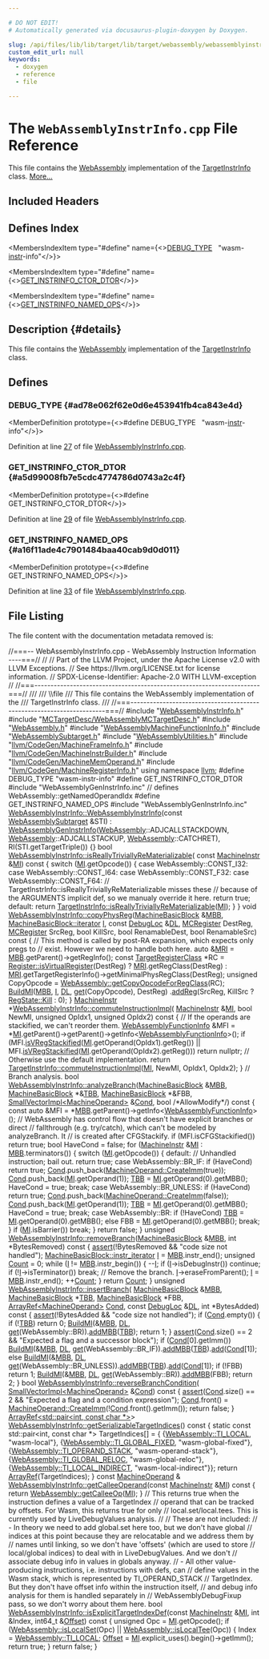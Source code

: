 ```yaml
---

# DO NOT EDIT!
# Automatically generated via docusaurus-plugin-doxygen by Doxygen.

slug: /api/files/lib/lib/target/lib/target/webassembly/webassemblyinstrinfo-cpp
custom_edit_url: null
keywords:
  - doxygen
  - reference
  - file

---
```





# The `WebAssemblyInstrInfo.cpp` File Reference

<DoxygenPage pluginConfig={pluginConfig}>

This file contains the <a href="/docs/api/namespaces/llvm/webassembly">WebAssembly</a> implementation of the <a href="/docs/api/classes/llvm/targetinstrinfo">TargetInstrInfo</a> class. <a href="#details">More...</a>

## Included Headers

<IncludesList>
<IncludesListItem
  filePath="WebAssemblyInstrInfo.h"
  permalink="/docs/api/files/lib/lib/target/lib/target/webassembly/webassemblyinstrinfo-h"
  isLocal="true" />
<IncludesListItem
  filePath="MCTargetDesc/WebAssemblyMCTargetDesc.h"
  permalink="/docs/api/files/lib/lib/target/lib/target/webassembly/lib/target/webassembly/mctargetdesc/webassemblymctargetdesc-h"
  isLocal="true" />
<IncludesListItem
  filePath="WebAssembly.h"
  permalink="/docs/api/files/lib/lib/target/lib/target/webassembly/webassembly-h"
  isLocal="true" />
<IncludesListItem
  filePath="WebAssemblyMachineFunctionInfo.h"
  permalink="/docs/api/files/lib/lib/target/lib/target/webassembly/webassemblymachinefunctioninfo-h"
  isLocal="true" />
<IncludesListItem
  filePath="WebAssemblySubtarget.h"
  permalink="/docs/api/files/lib/lib/target/lib/target/webassembly/webassemblysubtarget-h"
  isLocal="true" />
<IncludesListItem
  filePath="WebAssemblyUtilities.h"
  permalink="/docs/api/files/lib/lib/target/lib/target/webassembly/webassemblyutilities-h"
  isLocal="true" />
<IncludesListItem
  filePath="llvm/CodeGen/MachineFrameInfo.h"
  permalink="/docs/api/files/include/include/llvm/include/llvm/codegen/machineframeinfo-h"
  isLocal="true" />
<IncludesListItem
  filePath="llvm/CodeGen/MachineInstrBuilder.h"
  permalink="/docs/api/files/include/include/llvm/include/llvm/codegen/machineinstrbuilder-h"
  isLocal="true" />
<IncludesListItem
  filePath="llvm/CodeGen/MachineMemOperand.h"
  permalink="/docs/api/files/include/include/llvm/include/llvm/codegen/machinememoperand-h"
  isLocal="true" />
<IncludesListItem
  filePath="llvm/CodeGen/MachineRegisterInfo.h"
  permalink="/docs/api/files/include/include/llvm/include/llvm/codegen/machineregisterinfo-h"
  isLocal="true" />
<IncludesListItem
  filePath="WebAssemblyGenInstrInfo.inc"
  permalink=""
  isLocal="true" />
</IncludesList>

## Defines Index

<MembersIndex>

<MembersIndexItem
  type="#define"
  name={<><a href="#ad78e062f62e0d6e453941fb4ca843e4d">DEBUG&#95;TYPE</a>&nbsp;&nbsp;&nbsp;&quot;wasm-<a href="/docs/api/files/lib/lib/target/lib/target/aarch64/aarch64stacktagging-cpp/#a8e818224d2d1de9b995783ff897b0083af12bc59169afda2918e9f23e3501c2b6">instr</a>-info&quot;</>}>
</MembersIndexItem>

<MembersIndexItem
  type="#define"
  name={<><a href="#a5d99008fb7e5cdc4774786d0743a2c4f">GET&#95;INSTRINFO&#95;CTOR&#95;DTOR</a></>}>
</MembersIndexItem>

<MembersIndexItem
  type="#define"
  name={<><a href="#a16f11ade4c7901484baa40cab9d0d011">GET&#95;INSTRINFO&#95;NAMED&#95;OPS</a></>}>
</MembersIndexItem>

</MembersIndex>

## Description {#details}

This file contains the <a href="/docs/api/namespaces/llvm/webassembly">WebAssembly</a> implementation of the <a href="/docs/api/classes/llvm/targetinstrinfo">TargetInstrInfo</a> class.

<SectionDefinition>

## Defines

### DEBUG&#95;TYPE {#ad78e062f62e0d6e453941fb4ca843e4d}

<MemberDefinition
  prototype={<>#define DEBUG&#95;TYPE&nbsp;&nbsp;&nbsp;&quot;wasm-<a href="/docs/api/files/lib/lib/target/lib/target/aarch64/aarch64stacktagging-cpp/#a8e818224d2d1de9b995783ff897b0083af12bc59169afda2918e9f23e3501c2b6">instr</a>-info&quot;</>}>

Definition at line <a href="#l00027">27</a> of file <a href="/docs/api/files/lib/lib/target/lib/target/webassembly/webassemblyinstrinfo-cpp">WebAssemblyInstrInfo.cpp</a>.
</MemberDefinition>

### GET&#95;INSTRINFO&#95;CTOR&#95;DTOR {#a5d99008fb7e5cdc4774786d0743a2c4f}

<MemberDefinition
  prototype={<>#define GET&#95;INSTRINFO&#95;CTOR&#95;DTOR</>}>

Definition at line <a href="#l00029">29</a> of file <a href="/docs/api/files/lib/lib/target/lib/target/webassembly/webassemblyinstrinfo-cpp">WebAssemblyInstrInfo.cpp</a>.
</MemberDefinition>

### GET&#95;INSTRINFO&#95;NAMED&#95;OPS {#a16f11ade4c7901484baa40cab9d0d011}

<MemberDefinition
  prototype={<>#define GET&#95;INSTRINFO&#95;NAMED&#95;OPS</>}>

Definition at line <a href="#l00033">33</a> of file <a href="/docs/api/files/lib/lib/target/lib/target/webassembly/webassemblyinstrinfo-cpp">WebAssemblyInstrInfo.cpp</a>.
</MemberDefinition>

</SectionDefinition>

## File Listing

The file content with the documentation metadata removed is:

<ProgramListing>

<Link id="l00001" /><CodeLine lineNumber="1"><span class="doxyHighlightComment">//===-- WebAssemblyInstrInfo.cpp - WebAssembly Instruction Information ----===//</span></CodeLine>
<Link id="l00002" /><CodeLine lineNumber="2"><span class="doxyHighlightComment">//</span></CodeLine>
<Link id="l00003" /><CodeLine lineNumber="3"><span class="doxyHighlightComment">// Part of the LLVM Project, under the Apache License v2.0 with LLVM Exceptions.</span></CodeLine>
<Link id="l00004" /><CodeLine lineNumber="4"><span class="doxyHighlightComment">// See https://llvm.org/LICENSE.txt for license information.</span></CodeLine>
<Link id="l00005" /><CodeLine lineNumber="5"><span class="doxyHighlightComment">// SPDX-License-Identifier: Apache-2.0 WITH LLVM-exception</span></CodeLine>
<Link id="l00006" /><CodeLine lineNumber="6"><span class="doxyHighlightComment">//</span></CodeLine>
<Link id="l00007" /><CodeLine lineNumber="7"><span class="doxyHighlightComment">//===----------------------------------------------------------------------===//</span></CodeLine>
<Link id="l00008" /><CodeLine lineNumber="8"><span class="doxyHighlightComment">///</span></CodeLine>
<Link id="l00009" /><CodeLine lineNumber="9"><span class="doxyHighlightComment">/// \\file</span></CodeLine>
<Link id="l00010" /><CodeLine lineNumber="10"><span class="doxyHighlightComment">/// This file contains the WebAssembly implementation of the</span></CodeLine>
<Link id="l00011" /><CodeLine lineNumber="11"><span class="doxyHighlightComment">/// TargetInstrInfo class.</span></CodeLine>
<Link id="l00012" /><CodeLine lineNumber="12"><span class="doxyHighlightComment">///</span></CodeLine>
<Link id="l00013" /><CodeLine lineNumber="13"><span class="doxyHighlightComment">//===----------------------------------------------------------------------===//</span></CodeLine>
<Link id="l00014" /><CodeLine lineNumber="14"></CodeLine>
<Link id="l00015" /><CodeLine lineNumber="15"><span class="doxyHighlightPreprocessor">#include &quot;<a href="/docs/api/files/lib/lib/target/lib/target/webassembly/webassemblyinstrinfo-h">WebAssemblyInstrInfo.h</a>&quot;</span></CodeLine>
<Link id="l00016" /><CodeLine lineNumber="16"><span class="doxyHighlightPreprocessor">#include &quot;<a href="/docs/api/files/lib/lib/target/lib/target/webassembly/lib/target/webassembly/mctargetdesc/webassemblymctargetdesc-h">MCTargetDesc/WebAssemblyMCTargetDesc.h</a>&quot;</span></CodeLine>
<Link id="l00017" /><CodeLine lineNumber="17"><span class="doxyHighlightPreprocessor">#include &quot;<a href="/docs/api/files/lib/lib/target/lib/target/webassembly/webassembly-h">WebAssembly.h</a>&quot;</span></CodeLine>
<Link id="l00018" /><CodeLine lineNumber="18"><span class="doxyHighlightPreprocessor">#include &quot;<a href="/docs/api/files/lib/lib/target/lib/target/webassembly/webassemblymachinefunctioninfo-h">WebAssemblyMachineFunctionInfo.h</a>&quot;</span></CodeLine>
<Link id="l00019" /><CodeLine lineNumber="19"><span class="doxyHighlightPreprocessor">#include &quot;<a href="/docs/api/files/lib/lib/target/lib/target/webassembly/webassemblysubtarget-h">WebAssemblySubtarget.h</a>&quot;</span></CodeLine>
<Link id="l00020" /><CodeLine lineNumber="20"><span class="doxyHighlightPreprocessor">#include &quot;<a href="/docs/api/files/lib/lib/target/lib/target/webassembly/webassemblyutilities-h">WebAssemblyUtilities.h</a>&quot;</span></CodeLine>
<Link id="l00021" /><CodeLine lineNumber="21"><span class="doxyHighlightPreprocessor">#include &quot;<a href="/docs/api/files/include/include/llvm/include/llvm/codegen/machineframeinfo-h">llvm/CodeGen/MachineFrameInfo.h</a>&quot;</span></CodeLine>
<Link id="l00022" /><CodeLine lineNumber="22"><span class="doxyHighlightPreprocessor">#include &quot;<a href="/docs/api/files/include/include/llvm/include/llvm/codegen/machineinstrbuilder-h">llvm/CodeGen/MachineInstrBuilder.h</a>&quot;</span></CodeLine>
<Link id="l00023" /><CodeLine lineNumber="23"><span class="doxyHighlightPreprocessor">#include &quot;<a href="/docs/api/files/include/include/llvm/include/llvm/codegen/machinememoperand-h">llvm/CodeGen/MachineMemOperand.h</a>&quot;</span></CodeLine>
<Link id="l00024" /><CodeLine lineNumber="24"><span class="doxyHighlightPreprocessor">#include &quot;<a href="/docs/api/files/include/include/llvm/include/llvm/codegen/machineregisterinfo-h">llvm/CodeGen/MachineRegisterInfo.h</a>&quot;</span></CodeLine>
<Link id="l00025" /><CodeLine lineNumber="25"><span class="doxyHighlightKeyword">using namespace </span><span class="doxyHighlight"><a href="/docs/api/namespaces/llvm">llvm</a>;</span></CodeLine>
<Link id="l00026" /><CodeLine lineNumber="26"></CodeLine>
<Link id="l00027" /><CodeLine lineNumber="27" lineLink="#ad78e062f62e0d6e453941fb4ca843e4d"><span class="doxyHighlightPreprocessor">#define DEBUG&#95;TYPE &quot;wasm-instr-info&quot;</span></CodeLine>
<Link id="l00028" /><CodeLine lineNumber="28"></CodeLine>
<Link id="l00029" /><CodeLine lineNumber="29" lineLink="#a5d99008fb7e5cdc4774786d0743a2c4f"><span class="doxyHighlightPreprocessor">#define GET&#95;INSTRINFO&#95;CTOR&#95;DTOR</span></CodeLine>
<Link id="l00030" /><CodeLine lineNumber="30"><span class="doxyHighlightPreprocessor">#include &quot;WebAssemblyGenInstrInfo.inc&quot;</span></CodeLine>
<Link id="l00031" /><CodeLine lineNumber="31"></CodeLine>
<Link id="l00032" /><CodeLine lineNumber="32"><span class="doxyHighlightComment">// defines WebAssembly::getNamedOperandIdx</span></CodeLine>
<Link id="l00033" /><CodeLine lineNumber="33" lineLink="#a16f11ade4c7901484baa40cab9d0d011"><span class="doxyHighlightPreprocessor">#define GET&#95;INSTRINFO&#95;NAMED&#95;OPS</span></CodeLine>
<Link id="l00034" /><CodeLine lineNumber="34"><span class="doxyHighlightPreprocessor">#include &quot;WebAssemblyGenInstrInfo.inc&quot;</span></CodeLine>
<Link id="l00035" /><CodeLine lineNumber="35"></CodeLine>
<Link id="l00036" /><CodeLine lineNumber="36" lineLink="/docs/api/classes/llvm/webassemblyinstrinfo/#a2e0cfd6fe997d74487f8c7fdd6e2673e"><span class="doxyHighlight"><a href="/docs/api/classes/llvm/webassemblyinstrinfo/#a2e0cfd6fe997d74487f8c7fdd6e2673e">WebAssemblyInstrInfo::WebAssemblyInstrInfo</a>(</span><span class="doxyHighlightKeyword">const</span><span class="doxyHighlight"> <a href="/docs/api/classes/llvm/webassemblysubtarget">WebAssemblySubtarget</a> &amp;STI)</span></CodeLine>
<Link id="l00037" /><CodeLine lineNumber="37"><span class="doxyHighlight">    : <a href="/docs/api/classes/webassemblygeninstrinfo">WebAssemblyGenInstrInfo</a>(<a href="/docs/api/namespaces/llvm/webassembly">WebAssembly</a>::ADJCALLSTACKDOWN,</span></CodeLine>
<Link id="l00038" /><CodeLine lineNumber="38"><span class="doxyHighlight">                              <a href="/docs/api/namespaces/llvm/webassembly">WebAssembly</a>::ADJCALLSTACKUP,</span></CodeLine>
<Link id="l00039" /><CodeLine lineNumber="39"><span class="doxyHighlight">                              <a href="/docs/api/namespaces/llvm/webassembly">WebAssembly</a>::CATCHRET),</span></CodeLine>
<Link id="l00040" /><CodeLine lineNumber="40"><span class="doxyHighlight">      RI(STI.getTargetTriple()) &#123;&#125;</span></CodeLine>
<Link id="l00041" /><CodeLine lineNumber="41"></CodeLine>
<Link id="l00042" /><CodeLine lineNumber="42" lineLink="/docs/api/classes/llvm/webassemblyinstrinfo/#a2e51e4a802125fe4a41dd336d75f5f21"><span class="doxyHighlightKeywordType">bool</span><span class="doxyHighlight"> <a href="/docs/api/classes/llvm/webassemblyinstrinfo/#a2e51e4a802125fe4a41dd336d75f5f21">WebAssemblyInstrInfo::isReallyTriviallyReMaterializable</a>(</span></CodeLine>
<Link id="l00043" /><CodeLine lineNumber="43"><span class="doxyHighlight">    </span><span class="doxyHighlightKeyword">const</span><span class="doxyHighlight"> <a href="/docs/api/classes/llvm/machineinstr">MachineInstr</a> &amp;<a href="/docs/api/files/lib/lib/codegen/lib/codegen/globalisel/irtranslator-cpp/#abe44dfdea65b4f7e11e0a608ab708b76">MI</a>)</span><span class="doxyHighlightKeyword"> const </span><span class="doxyHighlight">&#123;</span></CodeLine>
<Link id="l00044" /><CodeLine lineNumber="44"><span class="doxyHighlight">  </span><span class="doxyHighlightKeywordFlow">switch</span><span class="doxyHighlight"> (<a href="/docs/api/files/lib/lib/codegen/lib/codegen/globalisel/irtranslator-cpp/#abe44dfdea65b4f7e11e0a608ab708b76">MI</a>.getOpcode()) &#123;</span></CodeLine>
<Link id="l00045" /><CodeLine lineNumber="45"><span class="doxyHighlight">  </span><span class="doxyHighlightKeywordFlow">case</span><span class="doxyHighlight"> WebAssembly::CONST&#95;I32:</span></CodeLine>
<Link id="l00046" /><CodeLine lineNumber="46"><span class="doxyHighlight">  </span><span class="doxyHighlightKeywordFlow">case</span><span class="doxyHighlight"> WebAssembly::CONST&#95;I64:</span></CodeLine>
<Link id="l00047" /><CodeLine lineNumber="47"><span class="doxyHighlight">  </span><span class="doxyHighlightKeywordFlow">case</span><span class="doxyHighlight"> WebAssembly::CONST&#95;F32:</span></CodeLine>
<Link id="l00048" /><CodeLine lineNumber="48"><span class="doxyHighlight">  </span><span class="doxyHighlightKeywordFlow">case</span><span class="doxyHighlight"> WebAssembly::CONST&#95;F64:</span></CodeLine>
<Link id="l00049" /><CodeLine lineNumber="49"><span class="doxyHighlight">    </span><span class="doxyHighlightComment">// TargetInstrInfo::isReallyTriviallyReMaterializable misses these</span></CodeLine>
<Link id="l00050" /><CodeLine lineNumber="50"><span class="doxyHighlight">    </span><span class="doxyHighlightComment">// because of the ARGUMENTS implicit def, so we manualy override it here.</span></CodeLine>
<Link id="l00051" /><CodeLine lineNumber="51"><span class="doxyHighlight">    </span><span class="doxyHighlightKeywordFlow">return</span><span class="doxyHighlight"> </span><span class="doxyHighlightKeyword">true</span><span class="doxyHighlight">;</span></CodeLine>
<Link id="l00052" /><CodeLine lineNumber="52"><span class="doxyHighlight">  </span><span class="doxyHighlightKeywordFlow">default</span><span class="doxyHighlight">:</span></CodeLine>
<Link id="l00053" /><CodeLine lineNumber="53"><span class="doxyHighlight">    </span><span class="doxyHighlightKeywordFlow">return</span><span class="doxyHighlight"> <a href="/docs/api/classes/llvm/targetinstrinfo/#ab671544f7af287b25a5e612f6e919975">TargetInstrInfo::isReallyTriviallyReMaterializable</a>(<a href="/docs/api/files/lib/lib/codegen/lib/codegen/globalisel/irtranslator-cpp/#abe44dfdea65b4f7e11e0a608ab708b76">MI</a>);</span></CodeLine>
<Link id="l00054" /><CodeLine lineNumber="54"><span class="doxyHighlight">  &#125;</span></CodeLine>
<Link id="l00055" /><CodeLine lineNumber="55"><span class="doxyHighlight">&#125;</span></CodeLine>
<Link id="l00056" /><CodeLine lineNumber="56"></CodeLine>
<Link id="l00057" /><CodeLine lineNumber="57" lineLink="/docs/api/classes/llvm/webassemblyinstrinfo/#a9eb8b24be429abb7d52e2f41f9923e08"><span class="doxyHighlightKeywordType">void</span><span class="doxyHighlight"> <a href="/docs/api/classes/llvm/webassemblyinstrinfo/#a9eb8b24be429abb7d52e2f41f9923e08">WebAssemblyInstrInfo::copyPhysReg</a>(<a href="/docs/api/classes/llvm/machinebasicblock">MachineBasicBlock</a> &amp;<a href="/docs/api/files/lib/lib/target/lib/target/arm/armslshardening-cpp/#a5958512eae2979bd2eb383977996a600">MBB</a>,</span></CodeLine>
<Link id="l00058" /><CodeLine lineNumber="58"><span class="doxyHighlight">                                       <a href="/docs/api/classes/llvm/machinebasicblock/#ae34c996b58df9b9ce6695a0c8b70c533">MachineBasicBlock::iterator</a> <a href="/docs/api/files/lib/lib/support/md5-cpp/#ac0eafdc9ee161b71e7af98af736952fd">I</a>,</span></CodeLine>
<Link id="l00059" /><CodeLine lineNumber="59"><span class="doxyHighlight">                                       </span><span class="doxyHighlightKeyword">const</span><span class="doxyHighlight"> <a href="/docs/api/classes/llvm/debugloc">DebugLoc</a> &amp;<a href="/docs/api/files/lib/lib/target/lib/target/arm/armslshardening-cpp/#ad467c4ab9119043f9b7750ab986be61a">DL</a>, <a href="/docs/api/classes/llvm/mcregister">MCRegister</a> DestReg,</span></CodeLine>
<Link id="l00060" /><CodeLine lineNumber="60"><span class="doxyHighlight">                                       <a href="/docs/api/classes/llvm/mcregister">MCRegister</a> SrcReg, </span><span class="doxyHighlightKeywordType">bool</span><span class="doxyHighlight"> KillSrc,</span></CodeLine>
<Link id="l00061" /><CodeLine lineNumber="61"><span class="doxyHighlight">                                       </span><span class="doxyHighlightKeywordType">bool</span><span class="doxyHighlight"> RenamableDest,</span></CodeLine>
<Link id="l00062" /><CodeLine lineNumber="62"><span class="doxyHighlight">                                       </span><span class="doxyHighlightKeywordType">bool</span><span class="doxyHighlight"> RenamableSrc)</span><span class="doxyHighlightKeyword"> const </span><span class="doxyHighlight">&#123;</span></CodeLine>
<Link id="l00063" /><CodeLine lineNumber="63"><span class="doxyHighlight">  </span><span class="doxyHighlightComment">// This method is called by post-RA expansion, which expects only pregs to</span></CodeLine>
<Link id="l00064" /><CodeLine lineNumber="64"><span class="doxyHighlight">  </span><span class="doxyHighlightComment">// exist. However we need to handle both here.</span></CodeLine>
<Link id="l00065" /><CodeLine lineNumber="65"><span class="doxyHighlight">  </span><span class="doxyHighlightKeyword">auto</span><span class="doxyHighlight"> &amp;<a href="/docs/api/files/lib/lib/target/lib/target/aarch64/aarch64advsimdscalarpass-cpp/#aacd2ab195054a3e6a74bfbb9d5d571c8">MRI</a> = <a href="/docs/api/files/lib/lib/target/lib/target/arm/armslshardening-cpp/#a5958512eae2979bd2eb383977996a600">MBB</a>.getParent()-&gt;getRegInfo();</span></CodeLine>
<Link id="l00066" /><CodeLine lineNumber="66"><span class="doxyHighlight">  </span><span class="doxyHighlightKeyword">const</span><span class="doxyHighlight"> <a href="/docs/api/classes/llvm/targetregisterclass">TargetRegisterClass</a> &#42;RC =</span></CodeLine>
<Link id="l00067" /><CodeLine lineNumber="67"><span class="doxyHighlight">      <a href="/docs/api/classes/llvm/register/#ac6bf744f357352cde7578931007c0b6f">Register::isVirtualRegister</a>(DestReg)</span></CodeLine>
<Link id="l00068" /><CodeLine lineNumber="68"><span class="doxyHighlight">          ? <a href="/docs/api/files/lib/lib/target/lib/target/aarch64/aarch64advsimdscalarpass-cpp/#aacd2ab195054a3e6a74bfbb9d5d571c8">MRI</a>.getRegClass(DestReg)</span></CodeLine>
<Link id="l00069" /><CodeLine lineNumber="69"><span class="doxyHighlight">          : <a href="/docs/api/files/lib/lib/target/lib/target/aarch64/aarch64advsimdscalarpass-cpp/#aacd2ab195054a3e6a74bfbb9d5d571c8">MRI</a>.getTargetRegisterInfo()-&gt;getMinimalPhysRegClass(DestReg);</span></CodeLine>
<Link id="l00070" /><CodeLine lineNumber="70"></CodeLine>
<Link id="l00071" /><CodeLine lineNumber="71"><span class="doxyHighlight">  </span><span class="doxyHighlightKeywordType">unsigned</span><span class="doxyHighlight"> CopyOpcode = <a href="/docs/api/namespaces/llvm/webassembly/#a401b0a43069b4766865e9e83de7deb16">WebAssembly::getCopyOpcodeForRegClass</a>(RC);</span></CodeLine>
<Link id="l00072" /><CodeLine lineNumber="72"></CodeLine>
<Link id="l00073" /><CodeLine lineNumber="73"><span class="doxyHighlight">  <a href="/docs/api/namespaces/llvm/#a17e04afcf0c5efeb0eb6a9a45287b5e4">BuildMI</a>(<a href="/docs/api/files/lib/lib/target/lib/target/arm/armslshardening-cpp/#a5958512eae2979bd2eb383977996a600">MBB</a>, <a href="/docs/api/files/lib/lib/support/md5-cpp/#ac0eafdc9ee161b71e7af98af736952fd">I</a>, <a href="/docs/api/files/lib/lib/target/lib/target/arm/armslshardening-cpp/#ad467c4ab9119043f9b7750ab986be61a">DL</a>, <a href="/docs/api/namespaces/llvm/#a73257f51950d9ea50955e3fb9c724a25">get</a>(CopyOpcode), DestReg)</span></CodeLine>
<Link id="l00074" /><CodeLine lineNumber="74"><span class="doxyHighlight">      .<a href="/docs/api/classes/llvm/machineinstrbuilder/#a927857fc69e4b4f0cde307f86f180df5">addReg</a>(SrcReg, KillSrc ? <a href="/docs/api/namespaces/llvm/regstate/#ade26fe5c9b3fe6948def36f7ca12dfc5a9ddde91ef09476d28a088fe57f8e2921">RegState::Kill</a> : 0);</span></CodeLine>
<Link id="l00075" /><CodeLine lineNumber="75"><span class="doxyHighlight">&#125;</span></CodeLine>
<Link id="l00076" /><CodeLine lineNumber="76"></CodeLine>
<Link id="l00077" /><CodeLine lineNumber="77" lineLink="/docs/api/classes/llvm/webassemblyinstrinfo/#ac4ddbe6be77b7002804ccc21c5603e55"><span class="doxyHighlight"><a href="/docs/api/classes/llvm/machineinstr">MachineInstr</a> &#42;<a href="/docs/api/classes/llvm/webassemblyinstrinfo/#ac4ddbe6be77b7002804ccc21c5603e55">WebAssemblyInstrInfo::commuteInstructionImpl</a>(</span></CodeLine>
<Link id="l00078" /><CodeLine lineNumber="78"><span class="doxyHighlight">    <a href="/docs/api/classes/llvm/machineinstr">MachineInstr</a> &amp;<a href="/docs/api/files/lib/lib/codegen/lib/codegen/globalisel/irtranslator-cpp/#abe44dfdea65b4f7e11e0a608ab708b76">MI</a>, </span><span class="doxyHighlightKeywordType">bool</span><span class="doxyHighlight"> NewMI, </span><span class="doxyHighlightKeywordType">unsigned</span><span class="doxyHighlight"> OpIdx1, </span><span class="doxyHighlightKeywordType">unsigned</span><span class="doxyHighlight"> OpIdx2)</span><span class="doxyHighlightKeyword"> const </span><span class="doxyHighlight">&#123;</span></CodeLine>
<Link id="l00079" /><CodeLine lineNumber="79"><span class="doxyHighlight">  </span><span class="doxyHighlightComment">// If the operands are stackified, we can&#39;t reorder them.</span></CodeLine>
<Link id="l00080" /><CodeLine lineNumber="80"><span class="doxyHighlight">  <a href="/docs/api/classes/llvm/webassemblyfunctioninfo">WebAssemblyFunctionInfo</a> &amp;MFI =</span></CodeLine>
<Link id="l00081" /><CodeLine lineNumber="81"><span class="doxyHighlight">      &#42;<a href="/docs/api/files/lib/lib/codegen/lib/codegen/globalisel/irtranslator-cpp/#abe44dfdea65b4f7e11e0a608ab708b76">MI</a>.getParent()-&gt;getParent()-&gt;getInfo&lt;<a href="/docs/api/classes/llvm/webassemblyfunctioninfo">WebAssemblyFunctionInfo</a>&gt;();</span></CodeLine>
<Link id="l00082" /><CodeLine lineNumber="82"><span class="doxyHighlight">  </span><span class="doxyHighlightKeywordFlow">if</span><span class="doxyHighlight"> (MFI.<a href="/docs/api/classes/llvm/webassemblyfunctioninfo/#a06bf1d7d3fad0e5185a4ff892c7ad4a5">isVRegStackified</a>(<a href="/docs/api/files/lib/lib/codegen/lib/codegen/globalisel/irtranslator-cpp/#abe44dfdea65b4f7e11e0a608ab708b76">MI</a>.getOperand(OpIdx1).getReg()) ||</span></CodeLine>
<Link id="l00083" /><CodeLine lineNumber="83"><span class="doxyHighlight">      MFI.<a href="/docs/api/classes/llvm/webassemblyfunctioninfo/#a06bf1d7d3fad0e5185a4ff892c7ad4a5">isVRegStackified</a>(<a href="/docs/api/files/lib/lib/codegen/lib/codegen/globalisel/irtranslator-cpp/#abe44dfdea65b4f7e11e0a608ab708b76">MI</a>.getOperand(OpIdx2).getReg()))</span></CodeLine>
<Link id="l00084" /><CodeLine lineNumber="84"><span class="doxyHighlight">    </span><span class="doxyHighlightKeywordFlow">return</span><span class="doxyHighlight"> </span><span class="doxyHighlightKeyword">nullptr</span><span class="doxyHighlight">;</span></CodeLine>
<Link id="l00085" /><CodeLine lineNumber="85"></CodeLine>
<Link id="l00086" /><CodeLine lineNumber="86"><span class="doxyHighlight">  </span><span class="doxyHighlightComment">// Otherwise use the default implementation.</span></CodeLine>
<Link id="l00087" /><CodeLine lineNumber="87"><span class="doxyHighlight">  </span><span class="doxyHighlightKeywordFlow">return</span><span class="doxyHighlight"> <a href="/docs/api/classes/llvm/targetinstrinfo/#adf4d05c8ea2fc82ae12300ef5fb48951">TargetInstrInfo::commuteInstructionImpl</a>(<a href="/docs/api/files/lib/lib/codegen/lib/codegen/globalisel/irtranslator-cpp/#abe44dfdea65b4f7e11e0a608ab708b76">MI</a>, NewMI, OpIdx1, OpIdx2);</span></CodeLine>
<Link id="l00088" /><CodeLine lineNumber="88"><span class="doxyHighlight">&#125;</span></CodeLine>
<Link id="l00089" /><CodeLine lineNumber="89"></CodeLine>
<Link id="l00090" /><CodeLine lineNumber="90"><span class="doxyHighlightComment">// Branch analysis.</span></CodeLine>
<Link id="l00091" /><CodeLine lineNumber="91" lineLink="/docs/api/classes/llvm/webassemblyinstrinfo/#ad267470275e53101aed250a06554fdac"><span class="doxyHighlightKeywordType">bool</span><span class="doxyHighlight"> <a href="/docs/api/classes/llvm/webassemblyinstrinfo/#ad267470275e53101aed250a06554fdac">WebAssemblyInstrInfo::analyzeBranch</a>(<a href="/docs/api/classes/llvm/machinebasicblock">MachineBasicBlock</a> &amp;<a href="/docs/api/files/lib/lib/target/lib/target/arm/armslshardening-cpp/#a5958512eae2979bd2eb383977996a600">MBB</a>,</span></CodeLine>
<Link id="l00092" /><CodeLine lineNumber="92"><span class="doxyHighlight">                                         <a href="/docs/api/classes/llvm/machinebasicblock">MachineBasicBlock</a> &#42;&amp;<a href="/docs/api/files/lib/lib/target/lib/target/riscv/riscvredundantcopyelimination-cpp/#a1441f79530bc7f3a89118bb8067eac69">TBB</a>,</span></CodeLine>
<Link id="l00093" /><CodeLine lineNumber="93"><span class="doxyHighlight">                                         <a href="/docs/api/classes/llvm/machinebasicblock">MachineBasicBlock</a> &#42;&amp;FBB,</span></CodeLine>
<Link id="l00094" /><CodeLine lineNumber="94"><span class="doxyHighlight">                                         <a href="/docs/api/classes/llvm/smallvectorimpl">SmallVectorImpl&lt;MachineOperand&gt;</a> &amp;<a href="/docs/api/files/lib/lib/target/lib/target/riscv/riscvredundantcopyelimination-cpp/#a193847098793cdbab306803186676899">Cond</a>,</span></CodeLine>
<Link id="l00095" /><CodeLine lineNumber="95"><span class="doxyHighlight">                                         </span><span class="doxyHighlightKeywordType">bool</span><span class="doxyHighlight"> </span><span class="doxyHighlightComment">/&#42;AllowModify&#42;/</span><span class="doxyHighlight">)</span><span class="doxyHighlightKeyword"> const </span><span class="doxyHighlight">&#123;</span></CodeLine>
<Link id="l00096" /><CodeLine lineNumber="96"><span class="doxyHighlight">  </span><span class="doxyHighlightKeyword">const</span><span class="doxyHighlight"> </span><span class="doxyHighlightKeyword">auto</span><span class="doxyHighlight"> &amp;MFI = &#42;<a href="/docs/api/files/lib/lib/target/lib/target/arm/armslshardening-cpp/#a5958512eae2979bd2eb383977996a600">MBB</a>.getParent()-&gt;getInfo&lt;<a href="/docs/api/classes/llvm/webassemblyfunctioninfo">WebAssemblyFunctionInfo</a>&gt;();</span></CodeLine>
<Link id="l00097" /><CodeLine lineNumber="97"><span class="doxyHighlight">  </span><span class="doxyHighlightComment">// WebAssembly has control flow that doesn&#39;t have explicit branches or direct</span></CodeLine>
<Link id="l00098" /><CodeLine lineNumber="98"><span class="doxyHighlight">  </span><span class="doxyHighlightComment">// fallthrough (e.g. try/catch), which can&#39;t be modeled by analyzeBranch. It</span></CodeLine>
<Link id="l00099" /><CodeLine lineNumber="99"><span class="doxyHighlight">  </span><span class="doxyHighlightComment">// is created after CFGStackify.</span></CodeLine>
<Link id="l00100" /><CodeLine lineNumber="100"><span class="doxyHighlight">  </span><span class="doxyHighlightKeywordFlow">if</span><span class="doxyHighlight"> (MFI.isCFGStackified())</span></CodeLine>
<Link id="l00101" /><CodeLine lineNumber="101"><span class="doxyHighlight">    </span><span class="doxyHighlightKeywordFlow">return</span><span class="doxyHighlight"> </span><span class="doxyHighlightKeyword">true</span><span class="doxyHighlight">;</span></CodeLine>
<Link id="l00102" /><CodeLine lineNumber="102"></CodeLine>
<Link id="l00103" /><CodeLine lineNumber="103"><span class="doxyHighlight">  </span><span class="doxyHighlightKeywordType">bool</span><span class="doxyHighlight"> HaveCond = </span><span class="doxyHighlightKeyword">false</span><span class="doxyHighlight">;</span></CodeLine>
<Link id="l00104" /><CodeLine lineNumber="104"><span class="doxyHighlight">  </span><span class="doxyHighlightKeywordFlow">for</span><span class="doxyHighlight"> (<a href="/docs/api/classes/llvm/machineinstr">MachineInstr</a> &amp;<a href="/docs/api/files/lib/lib/codegen/lib/codegen/globalisel/irtranslator-cpp/#abe44dfdea65b4f7e11e0a608ab708b76">MI</a> : <a href="/docs/api/files/lib/lib/target/lib/target/arm/armslshardening-cpp/#a5958512eae2979bd2eb383977996a600">MBB</a>.terminators()) &#123;</span></CodeLine>
<Link id="l00105" /><CodeLine lineNumber="105"><span class="doxyHighlight">    </span><span class="doxyHighlightKeywordFlow">switch</span><span class="doxyHighlight"> (<a href="/docs/api/files/lib/lib/codegen/lib/codegen/globalisel/irtranslator-cpp/#abe44dfdea65b4f7e11e0a608ab708b76">MI</a>.getOpcode()) &#123;</span></CodeLine>
<Link id="l00106" /><CodeLine lineNumber="106"><span class="doxyHighlight">    </span><span class="doxyHighlightKeywordFlow">default</span><span class="doxyHighlight">:</span></CodeLine>
<Link id="l00107" /><CodeLine lineNumber="107"><span class="doxyHighlight">      </span><span class="doxyHighlightComment">// Unhandled instruction; bail out.</span></CodeLine>
<Link id="l00108" /><CodeLine lineNumber="108"><span class="doxyHighlight">      </span><span class="doxyHighlightKeywordFlow">return</span><span class="doxyHighlight"> </span><span class="doxyHighlightKeyword">true</span><span class="doxyHighlight">;</span></CodeLine>
<Link id="l00109" /><CodeLine lineNumber="109"><span class="doxyHighlight">    </span><span class="doxyHighlightKeywordFlow">case</span><span class="doxyHighlight"> WebAssembly::BR&#95;IF:</span></CodeLine>
<Link id="l00110" /><CodeLine lineNumber="110"><span class="doxyHighlight">      </span><span class="doxyHighlightKeywordFlow">if</span><span class="doxyHighlight"> (HaveCond)</span></CodeLine>
<Link id="l00111" /><CodeLine lineNumber="111"><span class="doxyHighlight">        </span><span class="doxyHighlightKeywordFlow">return</span><span class="doxyHighlight"> </span><span class="doxyHighlightKeyword">true</span><span class="doxyHighlight">;</span></CodeLine>
<Link id="l00112" /><CodeLine lineNumber="112"><span class="doxyHighlight">      <a href="/docs/api/files/lib/lib/target/lib/target/riscv/riscvredundantcopyelimination-cpp/#a193847098793cdbab306803186676899">Cond</a>.push&#95;back(<a href="/docs/api/classes/llvm/machineoperand/#ab09679b541a6ba1219b3602569847364">MachineOperand::CreateImm</a>(</span><span class="doxyHighlightKeyword">true</span><span class="doxyHighlight">));</span></CodeLine>
<Link id="l00113" /><CodeLine lineNumber="113"><span class="doxyHighlight">      <a href="/docs/api/files/lib/lib/target/lib/target/riscv/riscvredundantcopyelimination-cpp/#a193847098793cdbab306803186676899">Cond</a>.push&#95;back(<a href="/docs/api/files/lib/lib/codegen/lib/codegen/globalisel/irtranslator-cpp/#abe44dfdea65b4f7e11e0a608ab708b76">MI</a>.getOperand(1));</span></CodeLine>
<Link id="l00114" /><CodeLine lineNumber="114"><span class="doxyHighlight">      <a href="/docs/api/files/lib/lib/target/lib/target/riscv/riscvredundantcopyelimination-cpp/#a1441f79530bc7f3a89118bb8067eac69">TBB</a> = <a href="/docs/api/files/lib/lib/codegen/lib/codegen/globalisel/irtranslator-cpp/#abe44dfdea65b4f7e11e0a608ab708b76">MI</a>.getOperand(0).getMBB();</span></CodeLine>
<Link id="l00115" /><CodeLine lineNumber="115"><span class="doxyHighlight">      HaveCond = </span><span class="doxyHighlightKeyword">true</span><span class="doxyHighlight">;</span></CodeLine>
<Link id="l00116" /><CodeLine lineNumber="116"><span class="doxyHighlight">      </span><span class="doxyHighlightKeywordFlow">break</span><span class="doxyHighlight">;</span></CodeLine>
<Link id="l00117" /><CodeLine lineNumber="117"><span class="doxyHighlight">    </span><span class="doxyHighlightKeywordFlow">case</span><span class="doxyHighlight"> WebAssembly::BR&#95;UNLESS:</span></CodeLine>
<Link id="l00118" /><CodeLine lineNumber="118"><span class="doxyHighlight">      </span><span class="doxyHighlightKeywordFlow">if</span><span class="doxyHighlight"> (HaveCond)</span></CodeLine>
<Link id="l00119" /><CodeLine lineNumber="119"><span class="doxyHighlight">        </span><span class="doxyHighlightKeywordFlow">return</span><span class="doxyHighlight"> </span><span class="doxyHighlightKeyword">true</span><span class="doxyHighlight">;</span></CodeLine>
<Link id="l00120" /><CodeLine lineNumber="120"><span class="doxyHighlight">      <a href="/docs/api/files/lib/lib/target/lib/target/riscv/riscvredundantcopyelimination-cpp/#a193847098793cdbab306803186676899">Cond</a>.push&#95;back(<a href="/docs/api/classes/llvm/machineoperand/#ab09679b541a6ba1219b3602569847364">MachineOperand::CreateImm</a>(</span><span class="doxyHighlightKeyword">false</span><span class="doxyHighlight">));</span></CodeLine>
<Link id="l00121" /><CodeLine lineNumber="121"><span class="doxyHighlight">      <a href="/docs/api/files/lib/lib/target/lib/target/riscv/riscvredundantcopyelimination-cpp/#a193847098793cdbab306803186676899">Cond</a>.push&#95;back(<a href="/docs/api/files/lib/lib/codegen/lib/codegen/globalisel/irtranslator-cpp/#abe44dfdea65b4f7e11e0a608ab708b76">MI</a>.getOperand(1));</span></CodeLine>
<Link id="l00122" /><CodeLine lineNumber="122"><span class="doxyHighlight">      <a href="/docs/api/files/lib/lib/target/lib/target/riscv/riscvredundantcopyelimination-cpp/#a1441f79530bc7f3a89118bb8067eac69">TBB</a> = <a href="/docs/api/files/lib/lib/codegen/lib/codegen/globalisel/irtranslator-cpp/#abe44dfdea65b4f7e11e0a608ab708b76">MI</a>.getOperand(0).getMBB();</span></CodeLine>
<Link id="l00123" /><CodeLine lineNumber="123"><span class="doxyHighlight">      HaveCond = </span><span class="doxyHighlightKeyword">true</span><span class="doxyHighlight">;</span></CodeLine>
<Link id="l00124" /><CodeLine lineNumber="124"><span class="doxyHighlight">      </span><span class="doxyHighlightKeywordFlow">break</span><span class="doxyHighlight">;</span></CodeLine>
<Link id="l00125" /><CodeLine lineNumber="125"><span class="doxyHighlight">    </span><span class="doxyHighlightKeywordFlow">case</span><span class="doxyHighlight"> WebAssembly::BR:</span></CodeLine>
<Link id="l00126" /><CodeLine lineNumber="126"><span class="doxyHighlight">      </span><span class="doxyHighlightKeywordFlow">if</span><span class="doxyHighlight"> (!HaveCond)</span></CodeLine>
<Link id="l00127" /><CodeLine lineNumber="127"><span class="doxyHighlight">        <a href="/docs/api/files/lib/lib/target/lib/target/riscv/riscvredundantcopyelimination-cpp/#a1441f79530bc7f3a89118bb8067eac69">TBB</a> = <a href="/docs/api/files/lib/lib/codegen/lib/codegen/globalisel/irtranslator-cpp/#abe44dfdea65b4f7e11e0a608ab708b76">MI</a>.getOperand(0).getMBB();</span></CodeLine>
<Link id="l00128" /><CodeLine lineNumber="128"><span class="doxyHighlight">      </span><span class="doxyHighlightKeywordFlow">else</span></CodeLine>
<Link id="l00129" /><CodeLine lineNumber="129"><span class="doxyHighlight">        FBB = <a href="/docs/api/files/lib/lib/codegen/lib/codegen/globalisel/irtranslator-cpp/#abe44dfdea65b4f7e11e0a608ab708b76">MI</a>.getOperand(0).getMBB();</span></CodeLine>
<Link id="l00130" /><CodeLine lineNumber="130"><span class="doxyHighlight">      </span><span class="doxyHighlightKeywordFlow">break</span><span class="doxyHighlight">;</span></CodeLine>
<Link id="l00131" /><CodeLine lineNumber="131"><span class="doxyHighlight">    &#125;</span></CodeLine>
<Link id="l00132" /><CodeLine lineNumber="132"><span class="doxyHighlight">    </span><span class="doxyHighlightKeywordFlow">if</span><span class="doxyHighlight"> (<a href="/docs/api/files/lib/lib/codegen/lib/codegen/globalisel/irtranslator-cpp/#abe44dfdea65b4f7e11e0a608ab708b76">MI</a>.isBarrier())</span></CodeLine>
<Link id="l00133" /><CodeLine lineNumber="133"><span class="doxyHighlight">      </span><span class="doxyHighlightKeywordFlow">break</span><span class="doxyHighlight">;</span></CodeLine>
<Link id="l00134" /><CodeLine lineNumber="134"><span class="doxyHighlight">  &#125;</span></CodeLine>
<Link id="l00135" /><CodeLine lineNumber="135"></CodeLine>
<Link id="l00136" /><CodeLine lineNumber="136"><span class="doxyHighlight">  </span><span class="doxyHighlightKeywordFlow">return</span><span class="doxyHighlight"> </span><span class="doxyHighlightKeyword">false</span><span class="doxyHighlight">;</span></CodeLine>
<Link id="l00137" /><CodeLine lineNumber="137"><span class="doxyHighlight">&#125;</span></CodeLine>
<Link id="l00138" /><CodeLine lineNumber="138"></CodeLine>
<Link id="l00139" /><CodeLine lineNumber="139" lineLink="/docs/api/classes/llvm/webassemblyinstrinfo/#af6e8ae69489c7d94ea0ecdbba8784bbb"><span class="doxyHighlightKeywordType">unsigned</span><span class="doxyHighlight"> <a href="/docs/api/classes/llvm/webassemblyinstrinfo/#af6e8ae69489c7d94ea0ecdbba8784bbb">WebAssemblyInstrInfo::removeBranch</a>(<a href="/docs/api/classes/llvm/machinebasicblock">MachineBasicBlock</a> &amp;<a href="/docs/api/files/lib/lib/target/lib/target/arm/armslshardening-cpp/#a5958512eae2979bd2eb383977996a600">MBB</a>,</span></CodeLine>
<Link id="l00140" /><CodeLine lineNumber="140"><span class="doxyHighlight">                                            </span><span class="doxyHighlightKeywordType">int</span><span class="doxyHighlight"> &#42;BytesRemoved)</span><span class="doxyHighlightKeyword"> const </span><span class="doxyHighlight">&#123;</span></CodeLine>
<Link id="l00141" /><CodeLine lineNumber="141"><span class="doxyHighlight">  <a href="/docs/api/files/lib/lib/target/lib/target/amdgpu/silowercontrolflow-cpp/#a4868c5d81c5ccc98c47aeab6244346a0">assert</a>(!BytesRemoved &amp;&amp; </span><span class="doxyHighlightStringLiteral">&quot;code size not handled&quot;</span><span class="doxyHighlight">);</span></CodeLine>
<Link id="l00142" /><CodeLine lineNumber="142"></CodeLine>
<Link id="l00143" /><CodeLine lineNumber="143"><span class="doxyHighlight">  <a href="/docs/api/classes/llvm/machinebasicblock/#ab6395548cae73865213e279ae461db54">MachineBasicBlock::instr&#95;iterator</a> <a href="/docs/api/files/lib/lib/support/md5-cpp/#ac0eafdc9ee161b71e7af98af736952fd">I</a> = <a href="/docs/api/files/lib/lib/target/lib/target/arm/armslshardening-cpp/#a5958512eae2979bd2eb383977996a600">MBB</a>.instr&#95;end();</span></CodeLine>
<Link id="l00144" /><CodeLine lineNumber="144"><span class="doxyHighlight">  </span><span class="doxyHighlightKeywordType">unsigned</span><span class="doxyHighlight"> <a href="/docs/api/namespaces/llvm/#a845e08be4b0320d66901a66b0c0e9509">Count</a> = 0;</span></CodeLine>
<Link id="l00145" /><CodeLine lineNumber="145"></CodeLine>
<Link id="l00146" /><CodeLine lineNumber="146"><span class="doxyHighlight">  </span><span class="doxyHighlightKeywordFlow">while</span><span class="doxyHighlight"> (<a href="/docs/api/files/lib/lib/support/md5-cpp/#ac0eafdc9ee161b71e7af98af736952fd">I</a> != <a href="/docs/api/files/lib/lib/target/lib/target/arm/armslshardening-cpp/#a5958512eae2979bd2eb383977996a600">MBB</a>.instr&#95;begin()) &#123;</span></CodeLine>
<Link id="l00147" /><CodeLine lineNumber="147"><span class="doxyHighlight">    --<a href="/docs/api/files/lib/lib/support/md5-cpp/#ac0eafdc9ee161b71e7af98af736952fd">I</a>;</span></CodeLine>
<Link id="l00148" /><CodeLine lineNumber="148"><span class="doxyHighlight">    </span><span class="doxyHighlightKeywordFlow">if</span><span class="doxyHighlight"> (<a href="/docs/api/files/lib/lib/support/md5-cpp/#ac0eafdc9ee161b71e7af98af736952fd">I</a>-&gt;isDebugInstr())</span></CodeLine>
<Link id="l00149" /><CodeLine lineNumber="149"><span class="doxyHighlight">      </span><span class="doxyHighlightKeywordFlow">continue</span><span class="doxyHighlight">;</span></CodeLine>
<Link id="l00150" /><CodeLine lineNumber="150"><span class="doxyHighlight">    </span><span class="doxyHighlightKeywordFlow">if</span><span class="doxyHighlight"> (!<a href="/docs/api/files/lib/lib/support/md5-cpp/#ac0eafdc9ee161b71e7af98af736952fd">I</a>-&gt;isTerminator())</span></CodeLine>
<Link id="l00151" /><CodeLine lineNumber="151"><span class="doxyHighlight">      </span><span class="doxyHighlightKeywordFlow">break</span><span class="doxyHighlight">;</span></CodeLine>
<Link id="l00152" /><CodeLine lineNumber="152"><span class="doxyHighlight">    </span><span class="doxyHighlightComment">// Remove the branch.</span></CodeLine>
<Link id="l00153" /><CodeLine lineNumber="153"><span class="doxyHighlight">    <a href="/docs/api/files/lib/lib/support/md5-cpp/#ac0eafdc9ee161b71e7af98af736952fd">I</a>-&gt;eraseFromParent();</span></CodeLine>
<Link id="l00154" /><CodeLine lineNumber="154"><span class="doxyHighlight">    <a href="/docs/api/files/lib/lib/support/md5-cpp/#ac0eafdc9ee161b71e7af98af736952fd">I</a> = <a href="/docs/api/files/lib/lib/target/lib/target/arm/armslshardening-cpp/#a5958512eae2979bd2eb383977996a600">MBB</a>.instr&#95;end();</span></CodeLine>
<Link id="l00155" /><CodeLine lineNumber="155"><span class="doxyHighlight">    ++<a href="/docs/api/namespaces/llvm/#a845e08be4b0320d66901a66b0c0e9509">Count</a>;</span></CodeLine>
<Link id="l00156" /><CodeLine lineNumber="156"><span class="doxyHighlight">  &#125;</span></CodeLine>
<Link id="l00157" /><CodeLine lineNumber="157"></CodeLine>
<Link id="l00158" /><CodeLine lineNumber="158"><span class="doxyHighlight">  </span><span class="doxyHighlightKeywordFlow">return</span><span class="doxyHighlight"> <a href="/docs/api/namespaces/llvm/#a845e08be4b0320d66901a66b0c0e9509">Count</a>;</span></CodeLine>
<Link id="l00159" /><CodeLine lineNumber="159"><span class="doxyHighlight">&#125;</span></CodeLine>
<Link id="l00160" /><CodeLine lineNumber="160"></CodeLine>
<Link id="l00161" /><CodeLine lineNumber="161" lineLink="/docs/api/classes/llvm/webassemblyinstrinfo/#a9568834e4871e98bac63dda4a5d546c8"><span class="doxyHighlightKeywordType">unsigned</span><span class="doxyHighlight"> <a href="/docs/api/classes/llvm/webassemblyinstrinfo/#a9568834e4871e98bac63dda4a5d546c8">WebAssemblyInstrInfo::insertBranch</a>(</span></CodeLine>
<Link id="l00162" /><CodeLine lineNumber="162"><span class="doxyHighlight">    <a href="/docs/api/classes/llvm/machinebasicblock">MachineBasicBlock</a> &amp;<a href="/docs/api/files/lib/lib/target/lib/target/arm/armslshardening-cpp/#a5958512eae2979bd2eb383977996a600">MBB</a>, <a href="/docs/api/classes/llvm/machinebasicblock">MachineBasicBlock</a> &#42;<a href="/docs/api/files/lib/lib/target/lib/target/riscv/riscvredundantcopyelimination-cpp/#a1441f79530bc7f3a89118bb8067eac69">TBB</a>, <a href="/docs/api/classes/llvm/machinebasicblock">MachineBasicBlock</a> &#42;FBB,</span></CodeLine>
<Link id="l00163" /><CodeLine lineNumber="163"><span class="doxyHighlight">    <a href="/docs/api/classes/llvm/arrayref">ArrayRef&lt;MachineOperand&gt;</a> <a href="/docs/api/files/lib/lib/target/lib/target/riscv/riscvredundantcopyelimination-cpp/#a193847098793cdbab306803186676899">Cond</a>, </span><span class="doxyHighlightKeyword">const</span><span class="doxyHighlight"> <a href="/docs/api/classes/llvm/debugloc">DebugLoc</a> &amp;<a href="/docs/api/files/lib/lib/target/lib/target/arm/armslshardening-cpp/#ad467c4ab9119043f9b7750ab986be61a">DL</a>, </span><span class="doxyHighlightKeywordType">int</span><span class="doxyHighlight"> &#42;BytesAdded)</span><span class="doxyHighlightKeyword"> const </span><span class="doxyHighlight">&#123;</span></CodeLine>
<Link id="l00164" /><CodeLine lineNumber="164"><span class="doxyHighlight">  <a href="/docs/api/files/lib/lib/target/lib/target/amdgpu/silowercontrolflow-cpp/#a4868c5d81c5ccc98c47aeab6244346a0">assert</a>(!BytesAdded &amp;&amp; </span><span class="doxyHighlightStringLiteral">&quot;code size not handled&quot;</span><span class="doxyHighlight">);</span></CodeLine>
<Link id="l00165" /><CodeLine lineNumber="165"></CodeLine>
<Link id="l00166" /><CodeLine lineNumber="166"><span class="doxyHighlight">  </span><span class="doxyHighlightKeywordFlow">if</span><span class="doxyHighlight"> (<a href="/docs/api/files/lib/lib/target/lib/target/riscv/riscvredundantcopyelimination-cpp/#a193847098793cdbab306803186676899">Cond</a>.empty()) &#123;</span></CodeLine>
<Link id="l00167" /><CodeLine lineNumber="167"><span class="doxyHighlight">    </span><span class="doxyHighlightKeywordFlow">if</span><span class="doxyHighlight"> (!<a href="/docs/api/files/lib/lib/target/lib/target/riscv/riscvredundantcopyelimination-cpp/#a1441f79530bc7f3a89118bb8067eac69">TBB</a>)</span></CodeLine>
<Link id="l00168" /><CodeLine lineNumber="168"><span class="doxyHighlight">      </span><span class="doxyHighlightKeywordFlow">return</span><span class="doxyHighlight"> 0;</span></CodeLine>
<Link id="l00169" /><CodeLine lineNumber="169"></CodeLine>
<Link id="l00170" /><CodeLine lineNumber="170"><span class="doxyHighlight">    <a href="/docs/api/namespaces/llvm/#a17e04afcf0c5efeb0eb6a9a45287b5e4">BuildMI</a>(&amp;<a href="/docs/api/files/lib/lib/target/lib/target/arm/armslshardening-cpp/#a5958512eae2979bd2eb383977996a600">MBB</a>, <a href="/docs/api/files/lib/lib/target/lib/target/arm/armslshardening-cpp/#ad467c4ab9119043f9b7750ab986be61a">DL</a>, <a href="/docs/api/namespaces/llvm/#a73257f51950d9ea50955e3fb9c724a25">get</a>(WebAssembly::BR)).<a href="/docs/api/classes/llvm/machineinstrbuilder/#abf1febf2a98f588146548a3a485d3838">addMBB</a>(<a href="/docs/api/files/lib/lib/target/lib/target/riscv/riscvredundantcopyelimination-cpp/#a1441f79530bc7f3a89118bb8067eac69">TBB</a>);</span></CodeLine>
<Link id="l00171" /><CodeLine lineNumber="171"><span class="doxyHighlight">    </span><span class="doxyHighlightKeywordFlow">return</span><span class="doxyHighlight"> 1;</span></CodeLine>
<Link id="l00172" /><CodeLine lineNumber="172"><span class="doxyHighlight">  &#125;</span></CodeLine>
<Link id="l00173" /><CodeLine lineNumber="173"></CodeLine>
<Link id="l00174" /><CodeLine lineNumber="174"><span class="doxyHighlight">  <a href="/docs/api/files/lib/lib/target/lib/target/amdgpu/silowercontrolflow-cpp/#a4868c5d81c5ccc98c47aeab6244346a0">assert</a>(<a href="/docs/api/files/lib/lib/target/lib/target/riscv/riscvredundantcopyelimination-cpp/#a193847098793cdbab306803186676899">Cond</a>.size() == 2 &amp;&amp; </span><span class="doxyHighlightStringLiteral">&quot;Expected a flag and a successor block&quot;</span><span class="doxyHighlight">);</span></CodeLine>
<Link id="l00175" /><CodeLine lineNumber="175"></CodeLine>
<Link id="l00176" /><CodeLine lineNumber="176"><span class="doxyHighlight">  </span><span class="doxyHighlightKeywordFlow">if</span><span class="doxyHighlight"> (<a href="/docs/api/files/lib/lib/target/lib/target/riscv/riscvredundantcopyelimination-cpp/#a193847098793cdbab306803186676899">Cond</a>&#91;0&#93;.getImm())</span></CodeLine>
<Link id="l00177" /><CodeLine lineNumber="177"><span class="doxyHighlight">    <a href="/docs/api/namespaces/llvm/#a17e04afcf0c5efeb0eb6a9a45287b5e4">BuildMI</a>(&amp;<a href="/docs/api/files/lib/lib/target/lib/target/arm/armslshardening-cpp/#a5958512eae2979bd2eb383977996a600">MBB</a>, <a href="/docs/api/files/lib/lib/target/lib/target/arm/armslshardening-cpp/#ad467c4ab9119043f9b7750ab986be61a">DL</a>, <a href="/docs/api/namespaces/llvm/#a73257f51950d9ea50955e3fb9c724a25">get</a>(WebAssembly::BR&#95;IF)).<a href="/docs/api/classes/llvm/machineinstrbuilder/#abf1febf2a98f588146548a3a485d3838">addMBB</a>(<a href="/docs/api/files/lib/lib/target/lib/target/riscv/riscvredundantcopyelimination-cpp/#a1441f79530bc7f3a89118bb8067eac69">TBB</a>).<a href="/docs/api/classes/llvm/machineinstrbuilder/#a713eab58694282971c413a0d6de5975c">add</a>(<a href="/docs/api/files/lib/lib/target/lib/target/riscv/riscvredundantcopyelimination-cpp/#a193847098793cdbab306803186676899">Cond</a>&#91;1&#93;);</span></CodeLine>
<Link id="l00178" /><CodeLine lineNumber="178"><span class="doxyHighlight">  </span><span class="doxyHighlightKeywordFlow">else</span></CodeLine>
<Link id="l00179" /><CodeLine lineNumber="179"><span class="doxyHighlight">    <a href="/docs/api/namespaces/llvm/#a17e04afcf0c5efeb0eb6a9a45287b5e4">BuildMI</a>(&amp;<a href="/docs/api/files/lib/lib/target/lib/target/arm/armslshardening-cpp/#a5958512eae2979bd2eb383977996a600">MBB</a>, <a href="/docs/api/files/lib/lib/target/lib/target/arm/armslshardening-cpp/#ad467c4ab9119043f9b7750ab986be61a">DL</a>, <a href="/docs/api/namespaces/llvm/#a73257f51950d9ea50955e3fb9c724a25">get</a>(WebAssembly::BR&#95;UNLESS)).<a href="/docs/api/classes/llvm/machineinstrbuilder/#abf1febf2a98f588146548a3a485d3838">addMBB</a>(<a href="/docs/api/files/lib/lib/target/lib/target/riscv/riscvredundantcopyelimination-cpp/#a1441f79530bc7f3a89118bb8067eac69">TBB</a>).<a href="/docs/api/classes/llvm/machineinstrbuilder/#a713eab58694282971c413a0d6de5975c">add</a>(<a href="/docs/api/files/lib/lib/target/lib/target/riscv/riscvredundantcopyelimination-cpp/#a193847098793cdbab306803186676899">Cond</a>&#91;1&#93;);</span></CodeLine>
<Link id="l00180" /><CodeLine lineNumber="180"><span class="doxyHighlight">  </span><span class="doxyHighlightKeywordFlow">if</span><span class="doxyHighlight"> (!FBB)</span></CodeLine>
<Link id="l00181" /><CodeLine lineNumber="181"><span class="doxyHighlight">    </span><span class="doxyHighlightKeywordFlow">return</span><span class="doxyHighlight"> 1;</span></CodeLine>
<Link id="l00182" /><CodeLine lineNumber="182"></CodeLine>
<Link id="l00183" /><CodeLine lineNumber="183"><span class="doxyHighlight">  <a href="/docs/api/namespaces/llvm/#a17e04afcf0c5efeb0eb6a9a45287b5e4">BuildMI</a>(&amp;<a href="/docs/api/files/lib/lib/target/lib/target/arm/armslshardening-cpp/#a5958512eae2979bd2eb383977996a600">MBB</a>, <a href="/docs/api/files/lib/lib/target/lib/target/arm/armslshardening-cpp/#ad467c4ab9119043f9b7750ab986be61a">DL</a>, <a href="/docs/api/namespaces/llvm/#a73257f51950d9ea50955e3fb9c724a25">get</a>(WebAssembly::BR)).<a href="/docs/api/classes/llvm/machineinstrbuilder/#abf1febf2a98f588146548a3a485d3838">addMBB</a>(FBB);</span></CodeLine>
<Link id="l00184" /><CodeLine lineNumber="184"><span class="doxyHighlight">  </span><span class="doxyHighlightKeywordFlow">return</span><span class="doxyHighlight"> 2;</span></CodeLine>
<Link id="l00185" /><CodeLine lineNumber="185"><span class="doxyHighlight">&#125;</span></CodeLine>
<Link id="l00186" /><CodeLine lineNumber="186"></CodeLine>
<Link id="l00187" /><CodeLine lineNumber="187" lineLink="/docs/api/classes/llvm/webassemblyinstrinfo/#a241d1fcf9b25f0d0783bb5d08235bcbc"><span class="doxyHighlightKeywordType">bool</span><span class="doxyHighlight"> <a href="/docs/api/classes/llvm/webassemblyinstrinfo/#a241d1fcf9b25f0d0783bb5d08235bcbc">WebAssemblyInstrInfo::reverseBranchCondition</a>(</span></CodeLine>
<Link id="l00188" /><CodeLine lineNumber="188"><span class="doxyHighlight">    <a href="/docs/api/classes/llvm/smallvectorimpl">SmallVectorImpl&lt;MachineOperand&gt;</a> &amp;<a href="/docs/api/files/lib/lib/target/lib/target/riscv/riscvredundantcopyelimination-cpp/#a193847098793cdbab306803186676899">Cond</a>)</span><span class="doxyHighlightKeyword"> const </span><span class="doxyHighlight">&#123;</span></CodeLine>
<Link id="l00189" /><CodeLine lineNumber="189"><span class="doxyHighlight">  <a href="/docs/api/files/lib/lib/target/lib/target/amdgpu/silowercontrolflow-cpp/#a4868c5d81c5ccc98c47aeab6244346a0">assert</a>(<a href="/docs/api/files/lib/lib/target/lib/target/riscv/riscvredundantcopyelimination-cpp/#a193847098793cdbab306803186676899">Cond</a>.size() == 2 &amp;&amp; </span><span class="doxyHighlightStringLiteral">&quot;Expected a flag and a condition expression&quot;</span><span class="doxyHighlight">);</span></CodeLine>
<Link id="l00190" /><CodeLine lineNumber="190"><span class="doxyHighlight">  <a href="/docs/api/files/lib/lib/target/lib/target/riscv/riscvredundantcopyelimination-cpp/#a193847098793cdbab306803186676899">Cond</a>.front() = <a href="/docs/api/classes/llvm/machineoperand/#ab09679b541a6ba1219b3602569847364">MachineOperand::CreateImm</a>(!<a href="/docs/api/files/lib/lib/target/lib/target/riscv/riscvredundantcopyelimination-cpp/#a193847098793cdbab306803186676899">Cond</a>.front().getImm());</span></CodeLine>
<Link id="l00191" /><CodeLine lineNumber="191"><span class="doxyHighlight">  </span><span class="doxyHighlightKeywordFlow">return</span><span class="doxyHighlight"> </span><span class="doxyHighlightKeyword">false</span><span class="doxyHighlight">;</span></CodeLine>
<Link id="l00192" /><CodeLine lineNumber="192"><span class="doxyHighlight">&#125;</span></CodeLine>
<Link id="l00193" /><CodeLine lineNumber="193"></CodeLine>
<Link id="l00194" /><CodeLine lineNumber="194"><span class="doxyHighlight"><a href="/docs/api/classes/llvm/arrayref">ArrayRef&lt;std::pair&lt;int, const char &#42;&gt;</a>&gt;</span></CodeLine>
<Link id="l00195" /><CodeLine lineNumber="195" lineLink="/docs/api/classes/llvm/webassemblyinstrinfo/#a45359fc8087515ebb1199bad09be32ac"><span class="doxyHighlight"><a href="/docs/api/classes/llvm/webassemblyinstrinfo/#a45359fc8087515ebb1199bad09be32ac">WebAssemblyInstrInfo::getSerializableTargetIndices</a>()</span><span class="doxyHighlightKeyword"> const </span><span class="doxyHighlight">&#123;</span></CodeLine>
<Link id="l00196" /><CodeLine lineNumber="196"><span class="doxyHighlight">  </span><span class="doxyHighlightKeyword">static</span><span class="doxyHighlight"> </span><span class="doxyHighlightKeyword">const</span><span class="doxyHighlight"> std::pair&lt;int, const char &#42;&gt; TargetIndices&#91;&#93; = &#123;</span></CodeLine>
<Link id="l00197" /><CodeLine lineNumber="197"><span class="doxyHighlight">      &#123;<a href="/docs/api/namespaces/llvm/webassembly/#afb0e38d707f5f5ed287dd43193a61f3cabc43eac6d18b7525076da25407e68d5f">WebAssembly::TI&#95;LOCAL</a>, </span><span class="doxyHighlightStringLiteral">&quot;wasm-local&quot;</span><span class="doxyHighlight">&#125;,</span></CodeLine>
<Link id="l00198" /><CodeLine lineNumber="198"><span class="doxyHighlight">      &#123;<a href="/docs/api/namespaces/llvm/webassembly/#afb0e38d707f5f5ed287dd43193a61f3ca2d52830bb5a863f3eb7156340b130385">WebAssembly::TI&#95;GLOBAL&#95;FIXED</a>, </span><span class="doxyHighlightStringLiteral">&quot;wasm-global-fixed&quot;</span><span class="doxyHighlight">&#125;,</span></CodeLine>
<Link id="l00199" /><CodeLine lineNumber="199"><span class="doxyHighlight">      &#123;<a href="/docs/api/namespaces/llvm/webassembly/#afb0e38d707f5f5ed287dd43193a61f3ca39cac954a2f5be24ea149e76e935355b">WebAssembly::TI&#95;OPERAND&#95;STACK</a>, </span><span class="doxyHighlightStringLiteral">&quot;wasm-operand-stack&quot;</span><span class="doxyHighlight">&#125;,</span></CodeLine>
<Link id="l00200" /><CodeLine lineNumber="200"><span class="doxyHighlight">      &#123;<a href="/docs/api/namespaces/llvm/webassembly/#afb0e38d707f5f5ed287dd43193a61f3ca11eb2918319786f66ec3b4d8f26dc1c3">WebAssembly::TI&#95;GLOBAL&#95;RELOC</a>, </span><span class="doxyHighlightStringLiteral">&quot;wasm-global-reloc&quot;</span><span class="doxyHighlight">&#125;,</span></CodeLine>
<Link id="l00201" /><CodeLine lineNumber="201"><span class="doxyHighlight">      &#123;<a href="/docs/api/namespaces/llvm/webassembly/#afb0e38d707f5f5ed287dd43193a61f3ca9f9eae3ba2af23a2a920724d5642a42f">WebAssembly::TI&#95;LOCAL&#95;INDIRECT</a>, </span><span class="doxyHighlightStringLiteral">&quot;wasm-local-indirect&quot;</span><span class="doxyHighlight">&#125;&#125;;</span></CodeLine>
<Link id="l00202" /><CodeLine lineNumber="202"><span class="doxyHighlight">  </span><span class="doxyHighlightKeywordFlow">return</span><span class="doxyHighlight"> <a href="/docs/api/namespaces/llvm/#ab9c6b351507d3c0730f4290919d43a12">ArrayRef</a>(TargetIndices);</span></CodeLine>
<Link id="l00203" /><CodeLine lineNumber="203"><span class="doxyHighlight">&#125;</span></CodeLine>
<Link id="l00204" /><CodeLine lineNumber="204"></CodeLine>
<Link id="l00205" /><CodeLine lineNumber="205"><span class="doxyHighlightKeyword">const</span><span class="doxyHighlight"> <a href="/docs/api/classes/llvm/machineoperand">MachineOperand</a> &amp;</span></CodeLine>
<Link id="l00206" /><CodeLine lineNumber="206" lineLink="/docs/api/classes/llvm/webassemblyinstrinfo/#a363d901094623ef2445f8856ef1298e9"><span class="doxyHighlight"><a href="/docs/api/classes/llvm/webassemblyinstrinfo/#a363d901094623ef2445f8856ef1298e9">WebAssemblyInstrInfo::getCalleeOperand</a>(</span><span class="doxyHighlightKeyword">const</span><span class="doxyHighlight"> <a href="/docs/api/classes/llvm/machineinstr">MachineInstr</a> &amp;<a href="/docs/api/files/lib/lib/codegen/lib/codegen/globalisel/irtranslator-cpp/#abe44dfdea65b4f7e11e0a608ab708b76">MI</a>)</span><span class="doxyHighlightKeyword"> const </span><span class="doxyHighlight">&#123;</span></CodeLine>
<Link id="l00207" /><CodeLine lineNumber="207"><span class="doxyHighlight">  </span><span class="doxyHighlightKeywordFlow">return</span><span class="doxyHighlight"> <a href="/docs/api/namespaces/llvm/webassembly/#a59640be12351dbd3b6a2914e5ab386a7">WebAssembly::getCalleeOp</a>(<a href="/docs/api/files/lib/lib/codegen/lib/codegen/globalisel/irtranslator-cpp/#abe44dfdea65b4f7e11e0a608ab708b76">MI</a>);</span></CodeLine>
<Link id="l00208" /><CodeLine lineNumber="208"><span class="doxyHighlight">&#125;</span></CodeLine>
<Link id="l00209" /><CodeLine lineNumber="209"></CodeLine>
<Link id="l00210" /><CodeLine lineNumber="210"><span class="doxyHighlightComment">// This returns true when the instruction defines a value of a TargetIndex</span></CodeLine>
<Link id="l00211" /><CodeLine lineNumber="211"><span class="doxyHighlightComment">// operand that can be tracked by offsets. For Wasm, this returns true for only</span></CodeLine>
<Link id="l00212" /><CodeLine lineNumber="212"><span class="doxyHighlightComment">// local.set/local.tees. This is currently used by LiveDebugValues analysis.</span></CodeLine>
<Link id="l00213" /><CodeLine lineNumber="213"><span class="doxyHighlightComment">//</span></CodeLine>
<Link id="l00214" /><CodeLine lineNumber="214"><span class="doxyHighlightComment">// These are not included:</span></CodeLine>
<Link id="l00215" /><CodeLine lineNumber="215"><span class="doxyHighlightComment">// - In theory we need to add global.set here too, but we don&#39;t have global</span></CodeLine>
<Link id="l00216" /><CodeLine lineNumber="216"><span class="doxyHighlightComment">//   indices at this point because they are relocatable and we address them by</span></CodeLine>
<Link id="l00217" /><CodeLine lineNumber="217"><span class="doxyHighlightComment">//   names until linking, so we don&#39;t have &#39;offsets&#39; (which are used to store</span></CodeLine>
<Link id="l00218" /><CodeLine lineNumber="218"><span class="doxyHighlightComment">//   local/global indices) to deal with in LiveDebugValues. And we don&#39;t</span></CodeLine>
<Link id="l00219" /><CodeLine lineNumber="219"><span class="doxyHighlightComment">//   associate debug info in values in globals anyway.</span></CodeLine>
<Link id="l00220" /><CodeLine lineNumber="220"><span class="doxyHighlightComment">// - All other value-producing instructions, i.e. instructions with defs, can</span></CodeLine>
<Link id="l00221" /><CodeLine lineNumber="221"><span class="doxyHighlightComment">//   define values in the Wasm stack, which is represented by TI&#95;OPERAND&#95;STACK</span></CodeLine>
<Link id="l00222" /><CodeLine lineNumber="222"><span class="doxyHighlightComment">//   TargetIndex. But they don&#39;t have offset info within the instruction itself,</span></CodeLine>
<Link id="l00223" /><CodeLine lineNumber="223"><span class="doxyHighlightComment">//   and debug info analysis for them is handled separately in</span></CodeLine>
<Link id="l00224" /><CodeLine lineNumber="224"><span class="doxyHighlightComment">//   WebAssemblyDebugFixup pass, so we don&#39;t worry about them here.</span></CodeLine>
<Link id="l00225" /><CodeLine lineNumber="225" lineLink="/docs/api/classes/llvm/webassemblyinstrinfo/#a5255e72bcf98efe146a049652e01d308"><span class="doxyHighlightKeywordType">bool</span><span class="doxyHighlight"> <a href="/docs/api/classes/llvm/webassemblyinstrinfo/#a5255e72bcf98efe146a049652e01d308">WebAssemblyInstrInfo::isExplicitTargetIndexDef</a>(</span><span class="doxyHighlightKeyword">const</span><span class="doxyHighlight"> <a href="/docs/api/classes/llvm/machineinstr">MachineInstr</a> &amp;<a href="/docs/api/files/lib/lib/codegen/lib/codegen/globalisel/irtranslator-cpp/#abe44dfdea65b4f7e11e0a608ab708b76">MI</a>,</span></CodeLine>
<Link id="l00226" /><CodeLine lineNumber="226"><span class="doxyHighlight">                                                    </span><span class="doxyHighlightKeywordType">int</span><span class="doxyHighlight"> &amp;Index,</span></CodeLine>
<Link id="l00227" /><CodeLine lineNumber="227"><span class="doxyHighlight">                                                    int64&#95;t &amp;<a href="/docs/api/namespaces/llvm/#a05f5b9a11bdcc5feba62899f95dcf878a3134224cba2545bc57954d3b072aebb4">Offset</a>)</span><span class="doxyHighlightKeyword"> const </span><span class="doxyHighlight">&#123;</span></CodeLine>
<Link id="l00228" /><CodeLine lineNumber="228"><span class="doxyHighlight">  </span><span class="doxyHighlightKeywordType">unsigned</span><span class="doxyHighlight"> Opc = <a href="/docs/api/files/lib/lib/codegen/lib/codegen/globalisel/irtranslator-cpp/#abe44dfdea65b4f7e11e0a608ab708b76">MI</a>.getOpcode();</span></CodeLine>
<Link id="l00229" /><CodeLine lineNumber="229"><span class="doxyHighlight">  </span><span class="doxyHighlightKeywordFlow">if</span><span class="doxyHighlight"> (<a href="/docs/api/namespaces/llvm/webassembly/#ae107f1555331a3422b7fbfe1b85d82dc">WebAssembly::isLocalSet</a>(Opc) || <a href="/docs/api/namespaces/llvm/webassembly/#a1124cde121d57efe04ea42bc165eb583">WebAssembly::isLocalTee</a>(Opc)) &#123;</span></CodeLine>
<Link id="l00230" /><CodeLine lineNumber="230"><span class="doxyHighlight">    Index = <a href="/docs/api/namespaces/llvm/webassembly/#afb0e38d707f5f5ed287dd43193a61f3cabc43eac6d18b7525076da25407e68d5f">WebAssembly::TI&#95;LOCAL</a>;</span></CodeLine>
<Link id="l00231" /><CodeLine lineNumber="231"><span class="doxyHighlight">    <a href="/docs/api/namespaces/llvm/#a05f5b9a11bdcc5feba62899f95dcf878a3134224cba2545bc57954d3b072aebb4">Offset</a> = <a href="/docs/api/files/lib/lib/codegen/lib/codegen/globalisel/irtranslator-cpp/#abe44dfdea65b4f7e11e0a608ab708b76">MI</a>.explicit&#95;uses().begin()-&gt;getImm();</span></CodeLine>
<Link id="l00232" /><CodeLine lineNumber="232"><span class="doxyHighlight">    </span><span class="doxyHighlightKeywordFlow">return</span><span class="doxyHighlight"> </span><span class="doxyHighlightKeyword">true</span><span class="doxyHighlight">;</span></CodeLine>
<Link id="l00233" /><CodeLine lineNumber="233"><span class="doxyHighlight">  &#125;</span></CodeLine>
<Link id="l00234" /><CodeLine lineNumber="234"><span class="doxyHighlight">  </span><span class="doxyHighlightKeywordFlow">return</span><span class="doxyHighlight"> </span><span class="doxyHighlightKeyword">false</span><span class="doxyHighlight">;</span></CodeLine>
<Link id="l00235" /><CodeLine lineNumber="235"><span class="doxyHighlight">&#125;</span></CodeLine>

</ProgramListing>


</DoxygenPage>
